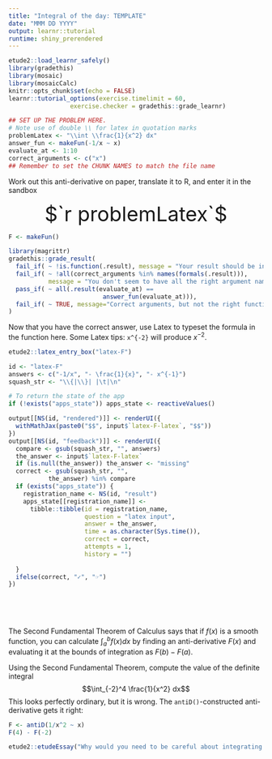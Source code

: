```yaml
---
title: "Integral of the day: TEMPLATE"
date: "MMM DD YYYY"
output: learnr::tutorial
runtime: shiny_prerendered
---
```


```r
etude2::load_learnr_safely()
library(gradethis)
library(mosaic)
library(mosaicCalc)
knitr::opts_chunk$set(echo = FALSE)
learnr::tutorial_options(exercise.timelimit = 60, 
                 exercise.checker = gradethis::grade_learnr)
```

```r
## SET UP THE PROBLEM HERE. 
# Note use of double \\ for latex in quotation marks
problemLatex <- "\\int \\frac{1}{x^2} dx"
answer_fun <- makeFun(-1/x ~ x)
evaluate_at <- 1:10
correct_arguments <- c("x")
## Remember to set the CHUNK NAMES to match the file name
```

Work out this anti-derivative on paper, translate it to R, and enter it in the sandbox

<div style="font-size: 40px; text-align:center;">$`r problemLatex`$ </div>


```r
F <- makeFun()
```

```r
library(magrittr)
gradethis::grade_result(
  fail_if( ~ !is.function(.result), message = "Your result should be in the form of a function."),
  fail_if( ~ !all(correct_arguments %in% names(formals(.result))),
           message = "You don't seem to have all the right argument names."),
  pass_if( ~ all(.result(evaluate_at) ==
                          answer_fun(evaluate_at))),
  fail_if( ~ TRUE, message="Correct arguments, but not the right function.")
)  
```


Now that you have the correct answer, use Latex to typeset the formula in the function here. Some Latex tips:  `x^{-2}` will produce $x^{-2}$.

```r
etude2::latex_entry_box("latex-F")
```



```r
id <- "latex-F"
answers <- c("-1/x", "- \frac{1}{x}", "- x^{-1}") 
squash_str <- "\\{|\\}| |\t|\n"

# To return the state of the app
if (!exists("apps_state")) apps_state <- reactiveValues() 

output[[NS(id, "rendered")]] <- renderUI({
  withMathJax(paste0("$$", input$`latex-F-latex`, "$$"))
})
output[[NS(id, "feedback")]] <- renderUI({
  compare <- gsub(squash_str, "", answers)
  the_answer <- input$`latex-F-latex`
  if (is.null(the_answer)) the_answer <- "missing"
  correct <- gsub(squash_str, "", 
           the_answer) %in% compare
  if (exists("apps_state")) {
    registration_name <- NS(id, "result")
    apps_state[[registration_name]] <- 
      tibble::tibble(id = registration_name, 
                     question = "latex input",
                     answer = the_answer,
                     time = as.character(Sys.time()),
                     correct = correct,
                     attempts = 1,
                     history = "")
    
  }
  ifelse(correct, "✓", "☞")
})
```

 

 



The Second Fundamental Theorem of Calculus says that if $f(x)$ is a smooth function, you can calculate $\int_a^b f(x) dx$ by finding an anti-derivative $F(x)$ and evaluating it at the bounds of integration as $F(b) - F(a)$. 

Using the Second Fundamental Theorem, compute the value of the definite integral $$\int_{-2}^4 \frac{1}{x^2} dx$$
This looks perfectly ordinary, but it is wrong. The `antiD()`-constructed anti-derivative gets it right:

```r
F <- antiD(1/x^2 ~ x)
F(4) - F(-2)
```
```r
etude2::etudeEssay("Why would you need to be careful about integrating this function? Hint: What's special about $f(x)$ somewhere on the interval [-2, 4] that tells you the fundamental theorem may not apply?")
```




